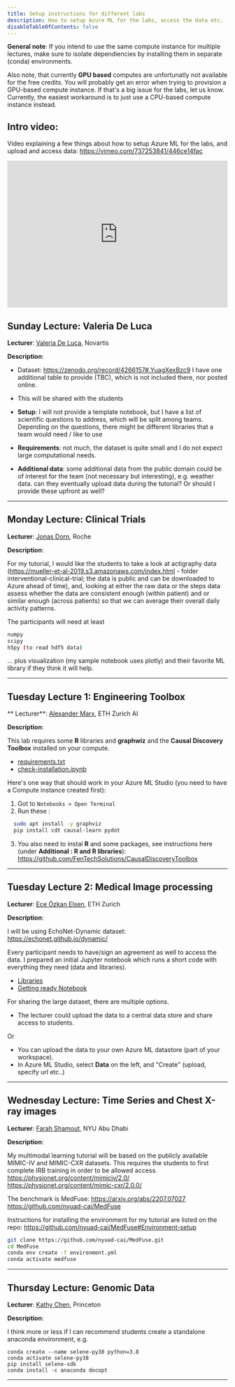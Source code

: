 ```yaml
---
title: Setup instructions for different labs
description: How to setup Azure ML for the labs, access the data etc.
disableTableOfContents: false
---
```


**General note**:
If you intend to use the same compute instance for multiple lectures, make sure to
isolate dependiencies by installing them in separate (conda) environments.

Also note, that currently **GPU based** computes are unfortunatly not available for the free credits.
You will probably get an error when trying to provision a GPU-based compute instance. If that's a big issue for the labs, let us know.
Currently, the easiest workaround is to just use a CPU-based compute instance instead.

## Intro video:

Video explaining a few things about how to setup Azure ML for the labs, and upload and access data:
https://vimeo.com/737253841/446ce14fac

<div style="padding:66.67% 0 0 0;position:relative;">
  <iframe
    src="https://player.vimeo.com/video/737253841?h=446ce14fac&amp;badge=0&amp;autopause=0&amp;player_id=0&amp;app_id=58479"
    frameborder="0"
    allow="autoplay; fullscreen; picture-in-picture"
    allowfullscreen
    style="position:absolute;top:0;left:0;width:100%;height:100%;"
    title="Azure ML - Prepare for Lectures"
  ></iframe>
</div>
<script src="https://player.vimeo.com/api/player.js"></script>

## Sunday Lecture: Valeria De Luca

**Lecturer**: [Valeria De Luca](https://www.linkedin.com/in/valeria-de-luca-83b49673/), Novartis

**Description**:

- Dataset: https://zenodo.org/record/4266157#.YuagXexBzc9
  I have one additional table to provide (TBC), which is not included there, nor posted online.
- This will be shared with the students

- **Setup**: I will not provide a template notebook, but I have a list of scientific questions to address, which will be split among teams.
  Depending on the questions, there might be different libraries that a team would need / like to use
- **Requirements**: not much, the dataset is quite small and I do not expect large computational needs.
- **Additional data**: some additional data from the public domain could be of interest for the team (not necessary but interesting), e.g. weather data.
  can they eventually upload data during the tutorial? Or should I provide these upfront as well?

---

## Monday Lecture: Clinical Trials

**Lecturer**: [Jonas Dorn](https://www.linkedin.com/in/jonas-dorn-6b371933/), Roche

**Description**:

For my tutorial,
I would like the students to take a look at actigraphy data
(https://mueller-et-al-2019.s3.amazonaws.com/index.html - folder interventional-clinical-trial;
the data is public and can be downloaded to Azure ahead of time),
and, looking at either the raw data or the steps data assess whether the data are consistent enough (within patient)
and or similar enough (across patients) so that we can average their overall daily activity patterns.

The participants will need at least

```bash
numpy
scipy
h5py (to read hdf5 data)
```

... plus visualization (my sample notebook uses plotly) and their favorite ML library if they think it will help.

---

## Tuesday Lecture 1: Engineering Toolbox

** Lecturer**: [Alexander Marx](https://www.linkedin.com/in/alexander-marx-279013188/), ETH Zurich AI

**Description**:

This lab requires some **R** libraries and **graphwiz** and the **Causal Discovery Toolbox** installed on your compute.

- [requirements.txt](/assets/alexander/requirements.txt)
- [check-installation.ipynb](/assets/alexander/check-installation.ipynb)

Here's one way that should work in your Azure ML Studio (you need to have a Compute instance created first):

1. Got to `Notebooks > Open Terminal`
2. Run these :

```bash
  sudo apt install -y graphviz
  pip install cdt causal-learn pydot
```

3. You also need to instal **R** and some packages, see instructions here (under **Additional : R and R libraries**):
   https://github.com/FenTechSolutions/CausalDiscoveryToolbox

---

## Tuesday Lecture 2: Medical Image processing

**Lecturer**: [Ece Özkan Elsen](https://www.linkedin.com/in/ece-%C3%B6zkan-elsen-452716180/), ETH Zurich

**Description**:

I will be using EchoNet-Dynamic dataset:
https://echonet.github.io/dynamic/

Every participant needs to have/sign an agreement as well to access the data.
I prepared an initial Jupyter notebook which runs a short code with everything they need (data and libraries).

- [Libraries](/assets/ece/libraries_list_heartEcho_Ece.txt)
- [Getting ready Notebook](/assets/ece/GettingReady.ipynb)

For sharing the large dataset, there are multiple options.

- The lecturer could upload the data to a central data store and share access to students.

Or

- You can upload the data to your own Azure ML datastore (part of your workspace).
- In Azure ML Studio, select **Data** on the left, and "Create" (upload, specify url etc..)

---

## Wednesday Lecture: Time Series and Chest X-ray images

**Lecturer**: [Farah Shamout](https://www.linkedin.com/in/farahshamout/), NYU Abu Dhabi

**Description**:

My multimodal learning tutorial will be based on the publicly available MIMIC-IV and MIMIC-CXR datasets.
This requires the students to first complete IRB training in order to be allowed access.
https://physionet.org/content/mimiciv/2.0/
https://physionet.org/content/mimic-cxr/2.0.0/

The benchmark is MedFuse: https://arxiv.org/abs/2207.07027
https://github.com/nyuad-cai/MedFuse

Instructions for installing the environment for my tutorial are listed on the repo:
https://github.com/nyuad-cai/MedFuse#Environment-setup

```bash
git clone https://github.com/nyuad-cai/MedFuse.git
cd MedFuse
conda env create -f environment.yml
conda activate medfuse
```

---

## Thursday Lecture: Genomic Data

**Lecturer**: [Kathy Chen](https://www.linkedin.com/in/kathy-chen-5a33aa92/), Princeton

**Description**:

I think more or less if I can recommend students create a standalone anaconda environment, e.g.

```
conda create --name selene-py38 python=3.8
conda activate selene-py38
pip install selene-sdk
conda install -c anaconda docopt
```

---
